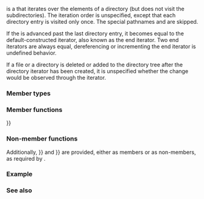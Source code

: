 {{cpp/experimental/fs/title|directory_iterator}}
{{cpp/experimental/fs/directory_iterator/navbar}}
{{fmbox|class=noprint|style=font-size: 0.8em|text='''Merged into ISO C++''' The functionality described on this page was merged into the mainline ISO C++ standard as of 3/2016; see [[cpp/filesystem/directory_iterator|std::filesystem::directory_iterator]] {{mark since c++17}}}}

{{dcl begin}}
{{dcl header|experimental/filesystem}}
{{dcl|since=fs_ts|1=
class directory_iterator;
}}
{{dcl end}}

{{tt|directory_iterator}} is a {{named req|InputIterator}} that iterates over the {{ltt|cpp/experimental/fs/directory_entry|directory_entry}} elements of a directory (but does not visit the subdirectories). The iteration order is unspecified, except that each directory entry is visited only once. The special pathnames {{spar|dot}} and {{spar|dot-dot}} are skipped.

If the {{tt|directory_iterator}} is advanced past the last directory entry, it becomes equal to the default-constructed iterator, also known as the end iterator. Two end iterators are always equal, dereferencing or incrementing the end iterator is undefined behavior.

If a file or a directory is deleted or added to the directory tree after the directory iterator has been created, it is unspecified whether the change would be observed through the iterator.

===Member types===
{{dsc begin}}
{{dsc hitem|Member type|Definition}}
{{dsc|{{tt|value_type}}|{{tt|filesystem::directory_entry}}}}
{{dsc|{{tt|difference_type}}|{{tt|std::ptrdiff_t}}}}
{{dsc|{{tt|pointer}}|{{tt|const filesystem::directory_entry*}}}}
{{dsc|{{tt|reference}}|{{tt|const filesystem::directory_entry&amp;}}}}
{{dsc|{{tt|iterator_category}}|{{tt|std::input_iterator_tag}}}}
{{dsc end}}

===Member functions===
{{dsc begin}}
{{dsc inc|cpp/experimental/fs/directory_iterator/dsc constructor}}
{{dsc inc|cpp/experimental/fs/directory_iterator/dsc destructor}}
{{dsc inc|cpp/experimental/fs/directory_iterator/dsc operator{{=}}}}
{{dsc inc|cpp/experimental/fs/directory_iterator/dsc operator*}}
{{dsc inc|cpp/experimental/fs/directory_iterator/dsc increment}}
{{dsc end}}

===Non-member functions===
{{dsc begin}}
{{dsc inc|cpp/experimental/fs/directory_iterator/dsc begin}}
{{dsc end}}

Additionally, {{c|operator{{==}}}} and {{c|operator!{{=}}}} are provided, either as members or as non-members, as required by {{named req|InputIterator}}.

===Example===
{{example|code=
#include &lt;experimental/filesystem&gt;
#include &lt;fstream&gt;
#include &lt;iostream&gt;
namespace fs = std::experimental::filesystem;

int main()
{
    fs::create_directories("sandbox/a/b");
    std::ofstream{"sandbox/file1.txt"};
    std::ofstream{"sandbox/file2.txt"};
    for (const fs::directory_entry&amp; entry : fs::directory_iterator{"sandbox"})
        std::cout &lt;&lt; entry &lt;&lt; '\n';
    fs::remove_all("sandbox");
}
|p=true
|output=
"sandbox/a"
"sandbox/file1.txt"
"sandbox/file2.txt"
}}

===See also===
{{dsc begin}}
{{dsc inc|cpp/experimental/fs/dsc recursive_directory_iterator}}
{{dsc inc|cpp/experimental/fs/dsc directory_options}}
{{dsc inc|cpp/experimental/fs/dsc directory_entry}}
{{dsc end}}